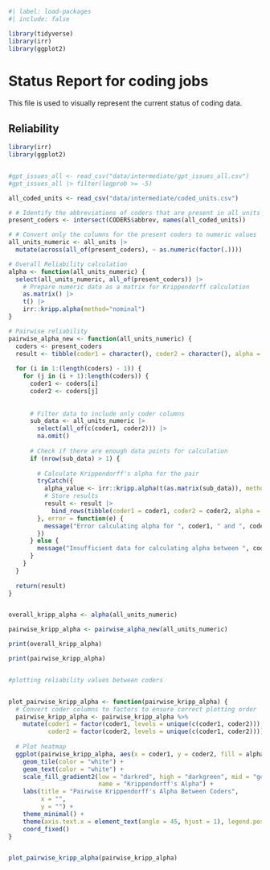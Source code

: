 ```r
#| label: load-packages
#| include: false

library(tidyverse)
library(irr)
library(ggplot2)
```

# Status Report for coding jobs

This file is used to visually represent the current status of coding data. 

## Reliability

```r
library(irr)
library(ggplot2)


#gpt_issues_all <- read_csv("data/intermediate/gpt_issues_all.csv")
#gpt_issues_all |> filter(logprob >= -5)

all_coded_units <- read_csv("data/intermediate/coded_units.csv")

# # Identify the abbreviations of coders that are present in all_units
present_coders <- intersect(CODERS$abbrev, names(all_coded_units))

# # Convert only the columns for the present coders to numeric values
all_units_numeric <- all_units |> 
  mutate(across(all_of(present_coders), ~ as.numeric(factor(.))))

# Overall Reliability calculation
alpha <- function(all_units_numeric) {
  select(all_units_numeric, all_of(present_coders)) |>
    # Prepare numeric data as a matrix for Krippendorff calculation
    as.matrix() |>
    t() |>
    irr::kripp.alpha(method="nominal")
}

# Pairwise reliability
pairwise_alpha_new <- function(all_units_numeric) {
  coders <- present_coders
  result <- tibble(coder1 = character(), coder2 = character(), alpha = numeric())
  
  for (i in 1:(length(coders) - 1)) {
    for (j in (i + 1):length(coders)) {
      coder1 <- coders[i]
      coder2 <- coders[j]
      
      
      # Filter data to include only coder columns
      sub_data <- all_units_numeric |>
        select(all_of(c(coder1, coder2))) |>
        na.omit()
      
      # Check if there are enough data points for calculation
      if (nrow(sub_data) > 1) {
        
        # Calculate Krippendorff's alpha for the pair
        tryCatch({
          alpha_value <- irr::kripp.alpha(t(as.matrix(sub_data)), method = "nominal")
          # Store results
          result <- result |>
            bind_rows(tibble(coder1 = coder1, coder2 = coder2, alpha = alpha_value$value))
        }, error = function(e) {
          message("Error calculating alpha for ", coder1, " and ", coder2, ": ", e$message)
        })
      } else {
        message("Insufficient data for calculating alpha between ", coder1, " and ", coder2)
      }
    }
  }
  
  return(result)
}


overall_kripp_alpha <- alpha(all_units_numeric)

pairwise_kripp_alpha <- pairwise_alpha_new(all_units_numeric)

print(overall_kripp_alpha)

print(pairwise_kripp_alpha)


#plotting reliability values between coders


plot_pairwise_kripp_alpha <- function(pairwise_kripp_alpha) {
  # Convert coder columns to factors to ensure correct plotting order
  pairwise_kripp_alpha <- pairwise_kripp_alpha %>%
    mutate(coder1 = factor(coder1, levels = unique(c(coder1, coder2))),
           coder2 = factor(coder2, levels = unique(c(coder1, coder2))))
  
  # Plot heatmap
  ggplot(pairwise_kripp_alpha, aes(x = coder1, y = coder2, fill = alpha, label=round(alpha,2))) +
    geom_tile(color = "white") +
    geom_text(color = "white") +
    scale_fill_gradient2(low = "darkred", high = "darkgreen", mid = "gold", midpoint = 0.5,
                         name = "Krippendorff's Alpha") +
    labs(title = "Pairwise Krippendorff's Alpha Between Coders",
         x = "",
         y = "") +
    theme_minimal() +
    theme(axis.text.x = element_text(angle = 45, hjust = 1), legend.position = "none") +
    coord_fixed()
}


plot_pairwise_kripp_alpha(pairwise_kripp_alpha)

```